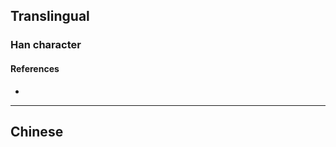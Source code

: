 {{character info/new}}
{{also|兩|両}}
==Translingual==
{{Han simplified forms|兩|両|两}}
{{stroke order|strokes=7}}

===Han character===
{{Han char|rn=1|rad=一|as=06|sn=7|four=1022|canj=MOOB|ids=⿱一⿻冂从,⿻⿱一从冂}}

====References====
* {{Han ref|kx=0078.131|dkj=00051|dj=0157.210|hdz=10021.020|uh=4E24|ud=20004}}

----

==Chinese==
{{zh-see|兩}}